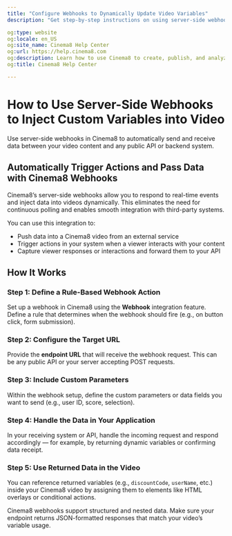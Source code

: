 ---
title: "Configure Webhooks to Dynamically Update Video Variables"
description: "Get step-by-step instructions on using server-side webhooks to inject runtime variables dynamically based on viewer data. Visit Cinema8."

og:type: website
og:locale: en_US
og:site_name: Cinema8 Help Center
og:url: https://help.cinema8.com
og:description: Learn how to use Cinema8 to create, publish, and analyze interactive videos.
og:title: Cinema8 Help Center

---


# How to Use Server-Side Webhooks to Inject Custom Variables into Video

<Callout type="info">
Use server-side webhooks in Cinema8 to automatically send and receive data between your video content and any public API or backend system.
</Callout>

## Automatically Trigger Actions and Pass Data with Cinema8 Webhooks

Cinema8’s server-side webhooks allow you to respond to real-time events and inject data into videos dynamically. This eliminates the need for continuous polling and enables smooth integration with third-party systems.

You can use this integration to:
- Push data into a Cinema8 video from an external service
- Trigger actions in your system when a viewer interacts with your content
- Capture viewer responses or interactions and forward them to your API

## How It Works

<Steps>

### Step 1: Define a Rule-Based Webhook Action

Set up a webhook in Cinema8 using the **Webhook** integration feature. Define a rule that determines when the webhook should fire (e.g., on button click, form submission).

### Step 2: Configure the Target URL

Provide the **endpoint URL** that will receive the webhook request. This can be any public API or your server accepting POST requests.

### Step 3: Include Custom Parameters

Within the webhook setup, define the custom parameters or data fields you want to send (e.g., user ID, score, selection).

### Step 4: Handle the Data in Your Application

In your receiving system or API, handle the incoming request and respond accordingly — for example, by returning dynamic variables or confirming data receipt.

### Step 5: Use Returned Data in the Video

You can reference returned variables (e.g., `discountCode`, `userName`, etc.) inside your Cinema8 video by assigning them to elements like HTML overlays or conditional actions.

</Steps>

<Callout type="important">
Cinema8 webhooks support structured and nested data. Make sure your endpoint returns JSON-formatted responses that match your video’s variable usage.
</Callout>

